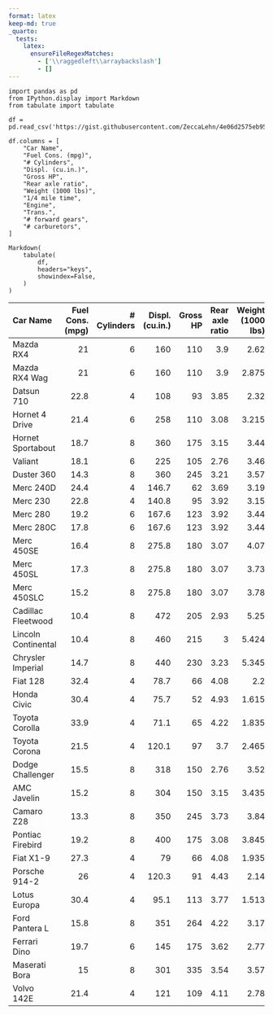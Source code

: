 ```yaml
---
format: latex
keep-md: true
_quarto:
  tests:
    latex:
      ensureFileRegexMatches:
        - ['\\raggedleft\\arraybackslash']
        - []
---
```



::: {.cell tbl-colwidths='[20,10,15,10,15,15,15,15,15,15,15,10]' execution_count=1}
``` .python
import pandas as pd
from IPython.display import Markdown
from tabulate import tabulate

df = pd.read_csv('https://gist.githubusercontent.com/ZeccaLehn/4e06d2575eb9589dbe8c365d61cb056c/raw/64f1660f38ef523b2a1a13be77b002b98665cdfe/mtcars.csv')

df.columns = [
    "Car Name",
    "Fuel Cons. (mpg)",
    "# Cylinders",
    "Displ. (cu.in.)",
    "Gross HP",
    "Rear axle ratio",
    "Weight (1000 lbs)",
    "1/4 mile time",
    "Engine",
    "Trans.",
    "# forward gears",
    "# carburetors",
]

Markdown(
    tabulate(
        df,
        headers="keys",
        showindex=False,
    )
)
```

::: {.cell-output .cell-output-display .cell-output-markdown execution_count=2}
Car Name               Fuel Cons. (mpg)    # Cylinders    Displ. (cu.in.)    Gross HP    Rear axle ratio    Weight (1000 lbs)    1/4 mile time    Engine    Trans.    # forward gears    # carburetors
-------------------  ------------------  -------------  -----------------  ----------  -----------------  -------------------  ---------------  --------  --------  -----------------  ---------------
Mazda RX4                          21                6              160           110               3.9                 2.62             16.46         0         1                  4                4
Mazda RX4 Wag                      21                6              160           110               3.9                 2.875            17.02         0         1                  4                4
Datsun 710                         22.8              4              108            93               3.85                2.32             18.61         1         1                  4                1
Hornet 4 Drive                     21.4              6              258           110               3.08                3.215            19.44         1         0                  3                1
Hornet Sportabout                  18.7              8              360           175               3.15                3.44             17.02         0         0                  3                2
Valiant                            18.1              6              225           105               2.76                3.46             20.22         1         0                  3                1
Duster 360                         14.3              8              360           245               3.21                3.57             15.84         0         0                  3                4
Merc 240D                          24.4              4              146.7          62               3.69                3.19             20            1         0                  4                2
Merc 230                           22.8              4              140.8          95               3.92                3.15             22.9          1         0                  4                2
Merc 280                           19.2              6              167.6         123               3.92                3.44             18.3          1         0                  4                4
Merc 280C                          17.8              6              167.6         123               3.92                3.44             18.9          1         0                  4                4
Merc 450SE                         16.4              8              275.8         180               3.07                4.07             17.4          0         0                  3                3
Merc 450SL                         17.3              8              275.8         180               3.07                3.73             17.6          0         0                  3                3
Merc 450SLC                        15.2              8              275.8         180               3.07                3.78             18            0         0                  3                3
Cadillac Fleetwood                 10.4              8              472           205               2.93                5.25             17.98         0         0                  3                4
Lincoln Continental                10.4              8              460           215               3                   5.424            17.82         0         0                  3                4
Chrysler Imperial                  14.7              8              440           230               3.23                5.345            17.42         0         0                  3                4
Fiat 128                           32.4              4               78.7          66               4.08                2.2              19.47         1         1                  4                1
Honda Civic                        30.4              4               75.7          52               4.93                1.615            18.52         1         1                  4                2
Toyota Corolla                     33.9              4               71.1          65               4.22                1.835            19.9          1         1                  4                1
Toyota Corona                      21.5              4              120.1          97               3.7                 2.465            20.01         1         0                  3                1
Dodge Challenger                   15.5              8              318           150               2.76                3.52             16.87         0         0                  3                2
AMC Javelin                        15.2              8              304           150               3.15                3.435            17.3          0         0                  3                2
Camaro Z28                         13.3              8              350           245               3.73                3.84             15.41         0         0                  3                4
Pontiac Firebird                   19.2              8              400           175               3.08                3.845            17.05         0         0                  3                2
Fiat X1-9                          27.3              4               79            66               4.08                1.935            18.9          1         1                  4                1
Porsche 914-2                      26                4              120.3          91               4.43                2.14             16.7          0         1                  5                2
Lotus Europa                       30.4              4               95.1         113               3.77                1.513            16.9          1         1                  5                2
Ford Pantera L                     15.8              8              351           264               4.22                3.17             14.5          0         1                  5                4
Ferrari Dino                       19.7              6              145           175               3.62                2.77             15.5          0         1                  5                6
Maserati Bora                      15                8              301           335               3.54                3.57             14.6          0         1                  5                8
Volvo 142E                         21.4              4              121           109               4.11                2.78             18.6          1         1                  4                2
:::
:::


